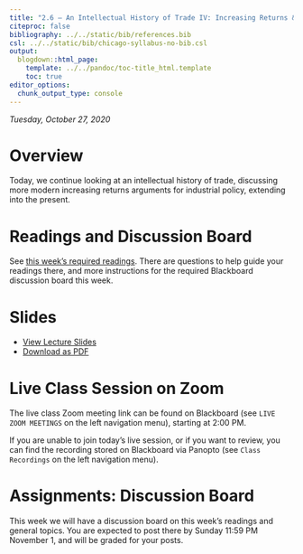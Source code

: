 ```yaml
---
title: "2.6 — An Intellectual History of Trade IV: Increasing Returns & Industrial Policy — Class Notes"
citeproc: false
bibliography: ../../static/bib/references.bib
csl: ../../static/bib/chicago-syllabus-no-bib.csl
output:
  blogdown::html_page:
    template: ../../pandoc/toc-title_html.template
    toc: true
editor_options: 
  chunk_output_type: console
---
```


*Tuesday, October 27, 2020*

# Overview

Today, we continue looking at an intellectual history of trade, discussing more modern increasing returns arguments for industrial policy, extending into the present.

# Readings and Discussion Board

See [this week's required readings](/reading/2.6-reading). There are questions to help guide your readings there, and more instructions for the required Blackboard discussion board this week.

# Slides

- [<i class="fas fa-chalkboard-teacher"></i> View Lecture Slides](/slides/2.6-slides.html)
- [<i class="fas fa-file-pdf"></i> Download as PDF](/slides/2.6-slides.pdf)

# Live Class Session on Zoom

The live class <i class="fas fa-video"></i> Zoom meeting link can be found on Blackboard (see `LIVE ZOOM MEETINGS` on the left navigation menu), starting at 2:00 PM.

If you are unable to join today's live session, or if you want to review, you can find the recording stored on Blackboard via Panopto (see `Class Recordings` on the left navigation menu).

# Assignments: Discussion Board

This week we will have a discussion board on this week’s readings and general topics. You are expected to post there by Sunday 11:59 PM November 1, and will be graded for your posts.